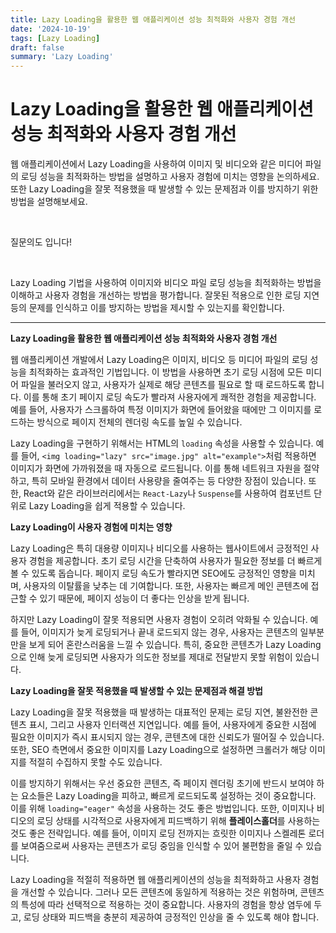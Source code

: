 ```yaml
---
title: Lazy Loading을 활용한 웹 애플리케이션 성능 최적화와 사용자 경험 개선
date: '2024-10-19'
tags: [Lazy Loading]
draft: false
summary: 'Lazy Loading'
---
```


# Lazy Loading을 활용한 웹 애플리케이션 성능 최적화와 사용자 경험 개선

웹 애플리케이션에서 Lazy Loading을 사용하여 이미지 및 비디오와 같은 미디어 파일의 로딩 성능을 최적화하는 방법을 설명하고 사용자 경험에 미치는 영향을 논의하세요. 또한 Lazy Loading을 잘못 적용했을 때 발생할 수 있는 문제점과 이를 방지하기 위한 방법을 설명해보세요.

​

질문의도 입니다!

​

Lazy Loading 기법을 사용하여 이미지와 비디오 파일 로딩 성능을 최적화하는 방법을 이해하고 사용자 경험을 개선하는 방법을 평가합니다. 잘못된 적용으로 인한 로딩 지연 등의 문제를 인식하고 이를 방지하는 방법을 제시할 수 있는지를 확인합니다.

---

**Lazy Loading을 활용한 웹 애플리케이션 성능 최적화와 사용자 경험 개선**

웹 애플리케이션 개발에서 Lazy Loading은 이미지, 비디오 등 미디어 파일의 로딩 성능을 최적화하는 효과적인 기법입니다. 이 방법을 사용하면 초기 로딩 시점에 모든 미디어 파일을 불러오지 않고, 사용자가 실제로 해당 콘텐츠를 필요로 할 때 로드하도록 합니다. 이를 통해 초기 페이지 로딩 속도가 빨라져 사용자에게 쾌적한 경험을 제공합니다. 예를 들어, 사용자가 스크롤하여 특정 이미지가 화면에 들어왔을 때에만 그 이미지를 로드하는 방식으로 페이지 전체의 렌더링 속도를 높일 수 있습니다.

Lazy Loading을 구현하기 위해서는 HTML의 `loading` 속성을 사용할 수 있습니다. 예를 들어, `<img loading="lazy" src="image.jpg" alt="example">`처럼 적용하면 이미지가 화면에 가까워졌을 때 자동으로 로드됩니다. 이를 통해 네트워크 자원을 절약하고, 특히 모바일 환경에서 데이터 사용량을 줄여주는 등 다양한 장점이 있습니다. 또한, React와 같은 라이브러리에서는 `React-Lazy`나 `Suspense`를 사용하여 컴포넌트 단위로 Lazy Loading을 쉽게 적용할 수 있습니다.

**Lazy Loading이 사용자 경험에 미치는 영향**

Lazy Loading은 특히 대용량 이미지나 비디오를 사용하는 웹사이트에서 긍정적인 사용자 경험을 제공합니다. 초기 로딩 시간을 단축하여 사용자가 필요한 정보를 더 빠르게 볼 수 있도록 돕습니다. 페이지 로딩 속도가 빨라지면 SEO에도 긍정적인 영향을 미치며, 사용자의 이탈률을 낮추는 데 기여합니다. 또한, 사용자는 빠르게 메인 콘텐츠에 접근할 수 있기 때문에, 페이지 성능이 더 좋다는 인상을 받게 됩니다.

하지만 Lazy Loading이 잘못 적용되면 사용자 경험이 오히려 악화될 수 있습니다. 예를 들어, 이미지가 늦게 로딩되거나 끝내 로드되지 않는 경우, 사용자는 콘텐츠의 일부분만을 보게 되어 혼란스러움을 느낄 수 있습니다. 특히, 중요한 콘텐츠가 Lazy Loading으로 인해 늦게 로딩되면 사용자가 의도한 정보를 제대로 전달받지 못할 위험이 있습니다.

**Lazy Loading을 잘못 적용했을 때 발생할 수 있는 문제점과 해결 방법**

Lazy Loading을 잘못 적용했을 때 발생하는 대표적인 문제는 로딩 지연, 불완전한 콘텐츠 표시, 그리고 사용자 인터랙션 지연입니다. 예를 들어, 사용자에게 중요한 시점에 필요한 이미지가 즉시 표시되지 않는 경우, 콘텐츠에 대한 신뢰도가 떨어질 수 있습니다. 또한, SEO 측면에서 중요한 이미지를 Lazy Loading으로 설정하면 크롤러가 해당 이미지를 적절히 수집하지 못할 수도 있습니다.

이를 방지하기 위해서는 우선 중요한 콘텐츠, 즉 페이지 렌더링 초기에 반드시 보여야 하는 요소들은 Lazy Loading을 피하고, 빠르게 로드되도록 설정하는 것이 중요합니다. 이를 위해 `loading="eager"` 속성을 사용하는 것도 좋은 방법입니다. 또한, 이미지나 비디오의 로딩 상태를 시각적으로 사용자에게 피드백하기 위해 **플레이스홀더**를 사용하는 것도 좋은 전략입니다. 예를 들어, 이미지 로딩 전까지는 흐릿한 이미지나 스켈레톤 로더를 보여줌으로써 사용자는 콘텐츠가 로딩 중임을 인식할 수 있어 불편함을 줄일 수 있습니다.

Lazy Loading을 적절히 적용하면 웹 애플리케이션의 성능을 최적화하고 사용자 경험을 개선할 수 있습니다. 그러나 모든 콘텐츠에 동일하게 적용하는 것은 위험하며, 콘텐츠의 특성에 따라 선택적으로 적용하는 것이 중요합니다. 사용자의 경험을 항상 염두에 두고, 로딩 상태와 피드백을 충분히 제공하여 긍정적인 인상을 줄 수 있도록 해야 합니다.
